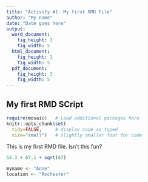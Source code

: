 ---
title: "Activity #1: My first RMD File"
author: "My name"
date: "Date goes here"
output: 
  word_document:
    fig_height: 3
    fig_width: 5
  html_document:
    fig_height: 3
    fig_width: 5
  pdf_document:
    fig_height: 3
    fig_width: 5
---

## My first RMD SCript

```{r, setup, include=FALSE}
require(mosaic)   # Load additional packages here 
knitr::opts_chunk$set(
  tidy=FALSE,     # display code as typed
  size="small")   # slightly smaller font for code
```

This is my first RMD file. Isn't this fun?

```{r}
54.3 + 67.1 + sqrt(67)

myname <- "Anne"
location <- "Rochester"


```

